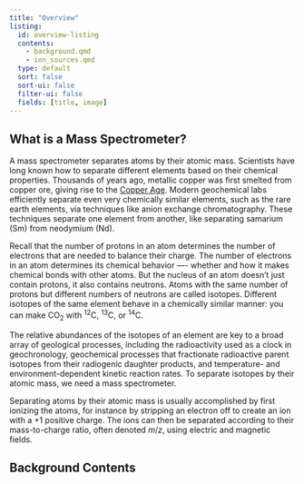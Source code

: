 ```yaml
---
title: "Overview"
listing:
  id: overview-listing
  contents:
    - background.qmd
    - ion_sources.qmd
  type: default
  sort: false
  sort-ui: false
  filter-ui: false
  fields: [title, image]
---
```


## What is a Mass Spectrometer?

A mass spectrometer separates atoms by their atomic mass. Scientists have long known how to separate different elements based on their chemical properties. Thousands of years ago, metallic copper was first smelted from copper ore, giving rise to the [Copper Age](https://en.wikipedia.org/wiki/Chalcolithic). Modern geochemical labs efficiently separate even very chemically similar elements, such as the rare earth elements, via techniques like anion exchange chromatography. These techniques separate one element from another, like separating samarium (Sm) from neodymium (Nd). 

Recall that the number of protons in an atom determines the number of electrons that are needed to balance their charge. The number of electrons in an atom determines its chemical behavior —- whether and how it makes chemical bonds with other atoms. But the nucleus of an atom doesn’t just contain protons, it also contains neutrons. Atoms with the same number of protons but different numbers of neutrons are called isotopes. Different isotopes of the same element behave in a chemically similar manner: you can make CO$_{2}$ with $^{12}$C, $^{13}$C, or $^{14}$C. 

The relative abundances of the isotopes of an element are key to a broad array of geological processes, including the radioactivity used as a clock in geochronology, geochemical processes that fractionate radioactive parent isotopes from their radiogenic daughter products, and temperature- and environment-dependent kinetic reaction rates. To separate isotopes by their atomic mass, we need a mass spectrometer.

Separating atoms by their atomic mass is usually accomplished by first ionizing the atoms, for instance by stripping an electron off to create an ion with a $+1$ positive charge. The ions can then be separated according to their mass-to-charge ratio, often denoted $m/z$, using electric and magnetic fields.

## Background Contents

::: {#overview-listing}
:::
